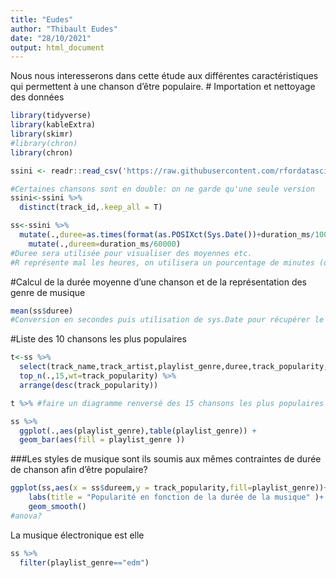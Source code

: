 ```yaml
---
title: "Eudes"
author: "Thibault Eudes"
date: "28/10/2021"
output: html_document
---
```




Nous nous interesserons dans cette étude aux différentes caractéristiques qui permettent à une chanson d'être populaire.
# Importation et nettoyage des données
```r

library(tidyverse)
library(kableExtra)
library(skimr)
#library(chron)
library(chron)

ssini <- readr::read_csv('https://raw.githubusercontent.com/rfordatascience/tidytuesday/master/data/2020/2020-01-21/spotify_songs.csv')

#Certaines chansons sont en double: on ne garde qu'une seule version
ssini<-ssini %>% 
  distinct(track_id,.keep_all = T)

ss<-ssini %>% 
  mutate(.,duree=as.times(format(as.POSIXct(Sys.Date())+duration_ms/1000-3600, "%H:%M:%S"))) %>% 
    mutate(.,dureem=duration_ms/60000)
#Duree sera utilisée pour visualiser des moyennes etc. 
#R représente mal les heures, on utilisera un pourcentage de minutes (dureem) pour les graphiques

```
#Calcul de la durée moyenne d'une chanson et de la représentation des genre de musique
```r
mean(ss$duree)
#Conversion en secondes puis utilisation de sys.Date pour récupérer le format minutes-secondes
```
#Liste des 10 chansons les plus populaires
```r
t<-ss %>% 
  select(track_name,track_artist,playlist_genre,duree,track_popularity,track_album_release_date) %>% 
  top_n(.,15,wt=track_popularity) %>% 
  arrange(desc(track_popularity))

t %>% #faire un diagramme renversé des 15 chansons les plus populaires avec fill = genre
```

```r
ss %>% 
  ggplot(.,aes(playlist_genre),table(playlist_genre)) +
  geom_bar(aes(fill = playlist_genre ))
```
###Les styles de musique sont ils soumis aux mêmes contraintes de durée de chanson afin d'être populaire?
```r
ggplot(ss,aes(x = ss$dureem,y = track_popularity,fill=playlist_genre))+
    labs(title = "Popularité en fonction de la durée de la musique" )+
    geom_smooth()
#anova?
```
La musique électronique est elle 
```r
ss %>% 
  filter(playlist_genre=="edm")
```

